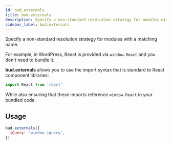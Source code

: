 ```yaml
---
id: bud.externals
title: bud.externals
description: Specify a non-standard resolution strategy for modules with a matching name.
sidebar_label: bud.externals
---
```


Specify a non-standard resolution strategy for modules with a matching name.

For example, in WordPress, React is provided via `window.React` and you don't need to bundle it.

**bud.externals** allows you to use the import syntax that is standard to React component libraries: 

```js title='bud.config.js'
import React from 'react'
```

While also ensuring that these imports reference `window.React` in your bundled code.

## Usage

```js title='bud.config.js'
bud.externals({
  jQuery: 'window.jquery',
})
```
